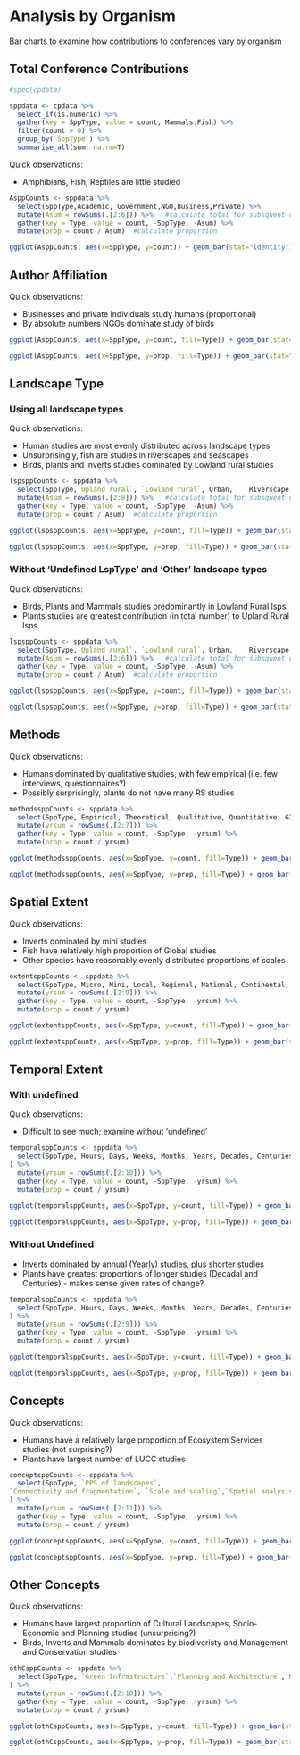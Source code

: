 # Analysis by Organism

Bar charts to examine how contributions to conferences vary by organism

## Total Conference Contributions

```r
#spec(cpdata)

sppdata <- cpdata %>%
  select_if(is.numeric) %>%
  gather(key = SppType, value = count, Mammals:Fish) %>%
  filter(count > 0) %>%
  group_by(`SppType`) %>%
  summarise_all(sum, na.rm=T) 
```

Quick observations:

- Amphibians, Fish, Reptiles are little studied

```r

AsppCounts <- sppdata %>%
  select(SppType,Academic, Government,NGO,Business,Private) %>%
  mutate(Asum = rowSums(.[2:6])) %>%   #calculate total for subsquent calcultation of proportion
  gather(key = Type, value = count, -SppType, -Asum) %>%
  mutate(prop = count / Asum)  #calculate proportion

ggplot(AsppCounts, aes(x=SppType, y=count)) + geom_bar(stat="identity")

```

## Author Affiliation

Quick observations:

- Businesses and private individuals study humans (proportional)
- By absolute numbers NGOs dominate study of birds 

```r
ggplot(AsppCounts, aes(x=SppType, y=count, fill=Type)) + geom_bar(stat="identity", colour="white")

ggplot(AsppCounts, aes(x=SppType, y=prop, fill=Type)) + geom_bar(stat="identity", colour="white")

```


## Landscape Type 

### Using all landscape types

Quick observations: 

- Human studies are most evenly distributed across landscape types
- Unsurprisingly, fish are studies in riverscapes and seascapes
- Birds, plants and inverts studies dominated by Lowland rural studies

```r
lspsppCounts <- sppdata %>%
  select(SppType,`Upland rural`, `Lowland rural`, Urban,	Riverscape, Seascape, `Undefined LspType`,Other) %>%
  mutate(Asum = rowSums(.[2:8])) %>%   #calculate total for subsquent calcultation of proportion
  gather(key = Type, value = count, -SppType, -Asum) %>%
  mutate(prop = count / Asum)  #calculate proportion

ggplot(lspsppCounts, aes(x=SppType, y=count, fill=Type)) + geom_bar(stat="identity", colour="white")

ggplot(lspsppCounts, aes(x=SppType, y=prop, fill=Type)) + geom_bar(stat="identity", colour="white")
```

### Without 'Undefined LspType' and 'Other' landscape types

Quick observations:

- Birds, Plants and Mammals studies predominantly in Lowland Rural lsps
- Plants studies are greatest contribution (in total number) to Upland Rural lsps  

```r

lspsppCounts <- sppdata %>%
  select(SppType,`Upland rural`, `Lowland rural`, Urban,	Riverscape, Seascape) %>%
  mutate(Asum = rowSums(.[2:6])) %>%   #calculate total for subsquent calcultation of proportion
  gather(key = Type, value = count, -SppType, -Asum) %>%
  mutate(prop = count / Asum)  #calculate proportion

ggplot(lspsppCounts, aes(x=SppType, y=count, fill=Type)) + geom_bar(stat="identity", colour="white")

ggplot(lspsppCounts, aes(x=SppType, y=prop, fill=Type)) + geom_bar(stat="identity", colour="white")

```

## Methods

Quick observations:

- Humans dominated by qualitative studies, with few empirical (i.e. few interviews, questionnaires?)
- Possibly surprisingly, plants do not have many RS studies

```r
methodssppCounts <- sppdata %>%
  select(SppType, Empirical, Theoretical, Qualitative, Quantitative, GIS, `Remote sensing`) %>%
  mutate(yrsum = rowSums(.[2:7])) %>%
  gather(key = Type, value = count, -SppType, -yrsum) %>%
  mutate(prop = count / yrsum) 

ggplot(methodssppCounts, aes(x=SppType, y=count, fill=Type)) + geom_bar(stat="identity", colour="white")

ggplot(methodssppCounts, aes(x=SppType, y=prop, fill=Type)) + geom_bar(stat="identity", colour="white")

```

## Spatial Extent

Quick observations:

- Inverts dominated by mini studies
- Fish have relatively high proportion of Global studies
- Other species have reasonably evenly distributed proportions of scales
```r
extentsppCounts <- sppdata %>%
  select(SppType, Micro, Mini, Local, Regional, National, Continental, Global,`Undefined Extent`) %>%
  mutate(yrsum = rowSums(.[2:9])) %>%
  gather(key = Type, value = count, -SppType, -yrsum) %>%
  mutate(prop = count / yrsum) 

ggplot(extentsppCounts, aes(x=SppType, y=count, fill=Type)) + geom_bar(stat="identity", colour="white")

ggplot(extentsppCounts, aes(x=SppType, y=prop, fill=Type)) + geom_bar(stat="identity", colour="white")

```

## Temporal Extent 

### With undefined

Quick observations:

- Difficult to see much; examine without 'undefined' 
```r
temporalsppCounts <- sppdata %>%
  select(SppType, Hours, Days, Weeks, Months, Years, Decades, Centuries, Longer, `Undefined Temporal`
) %>%
  mutate(yrsum = rowSums(.[2:10])) %>%
  gather(key = Type, value = count, -SppType, -yrsum) %>%
  mutate(prop = count / yrsum) 

ggplot(temporalsppCounts, aes(x=SppType, y=count, fill=Type)) + geom_bar(stat="identity", colour="white")

ggplot(temporalsppCounts, aes(x=SppType, y=prop, fill=Type)) + geom_bar(stat="identity", colour="white")

```

### Without Undefined

- Inverts dominated by annual (Yearly) studies, plus shorter studies
- Plants have greatest proportions of longer studies (Decadal and Centuries) - makes sense given rates of change? 
```r
temporalsppCounts <- sppdata %>%
  select(SppType, Hours, Days, Weeks, Months, Years, Decades, Centuries, Longer 
) %>%
  mutate(yrsum = rowSums(.[2:9])) %>%
  gather(key = Type, value = count, -SppType, -yrsum) %>%
  mutate(prop = count / yrsum) 

ggplot(temporalsppCounts, aes(x=SppType, y=count, fill=Type)) + geom_bar(stat="identity", colour="white")

ggplot(temporalsppCounts, aes(x=SppType, y=prop, fill=Type)) + geom_bar(stat="identity", colour="white")

```

## Concepts

Quick observations:

- Humans have a relatively large proportion of Ecosystem Services studies (not surprising?)
- Plants have largest number of LUCC studies
```r
conceptsppCounts <- sppdata %>%
  select(SppType, `PPS of landscapes`,
`Connectivity and fragmentation`, `Scale and scaling`,`Spatial analysis and modeling`,LUCC,`History and legacy`,`Climate change interactions`,`Ecosystem services`,`Landscape sustainability`,`Accuracy and uncertainty`
) %>%
  mutate(yrsum = rowSums(.[2:11])) %>%
  gather(key = Type, value = count, -SppType, -yrsum) %>%
  mutate(prop = count / yrsum) 

ggplot(conceptsppCounts, aes(x=SppType, y=count, fill=Type)) + geom_bar(stat="identity", colour="white")

ggplot(conceptsppCounts, aes(x=SppType, y=prop, fill=Type)) + geom_bar(stat="identity", colour="white")

```


## Other Concepts

Quick observations:

- Humans have largest proportion of Cultural Landscapes, Socio-Economic and Planning studies (unsurprising?)
- Birds, Inverts and Mammals dominates by biodiveristy and Management and Conservation studies

```r
othCsppCounts <- sppdata %>%
  select(SppType, `Green Infrastructure`,`Planning and Architecture`,`Management and Conservation`,`Cultural Landscapes`,`Socio-economic Dimensions`,Biodiversity,`Landscape Assessment`,`Catchment Based Approach`,`Invasives Pests Diseases`
) %>%
  mutate(yrsum = rowSums(.[2:10])) %>%
  gather(key = Type, value = count, -SppType, -yrsum) %>%
  mutate(prop = count / yrsum) 

ggplot(othCsppCounts, aes(x=SppType, y=count, fill=Type)) + geom_bar(stat="identity", colour="white")

ggplot(othCsppCounts, aes(x=SppType, y=prop, fill=Type)) + geom_bar(stat="identity", colour="white")

```

